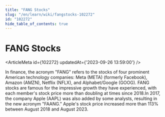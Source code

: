 ```yaml
---
title: "FANG Stocks"
slug: "/en/learn/wiki/fangstocks-102272"
id: "102272"
hide_table_of_contents: true
---
```



# FANG Stocks

<ArticleMeta id={102272} updatedAt={'2023-09-26 13:59:00'} />
<div className='border-solid border-b border-t-0 my-4 border-[var(--ifm-color-gray-300)]' />

In finance, the acronym "FANG" refers to the stocks of four prominent American technology companies: Meta (META) (formerly Facebook), Amazon (AMZN), Netflix (NFLX), and Alphabet/Google (GOOG). FANG stocks are famous for the impressive growth they have experienced, with each member's stock price more than doubling at times since 2018.In 2017, the company Apple (AAPL) was also added by some analysts, resulting in the new acronym "FAANG." Apple's stock price increased more than 113% between August 2018 and August 2023.
